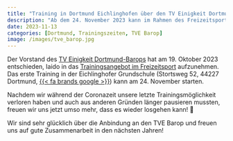---
title: "Training in Dortmund Eichlinghofen über den TV Einigkeit Dortmund-Barop"
description: "Ab dem 24. November 2023 kann im Rahmen des Freizeitsportangebots des TVE Barops endlich wieder trainiert werden!"
date: 2023-11-13
categories: [Dortmund, Trainingszeiten, TVE Barop]
image: /images/tve_barop.jpg
---

Der Vorstand des [TV Einigkeit Dortmund-Barops](https://www.tve-barop.de/) hat am 19.
Oktober 2023 entschieden, Iaido in das [Trainingsangebot im Freizeitsport](https://www.tve-barop.de/freizeitsport.html) aufzunehmen.
Das erste Training in der Eichlinghofer Grundschule (Stortsweg 52, 44227 Dortmund, [{{< fa brands google >}}](https://maps.app.goo.gl/N6KBVVVCBQbx5bF79 "Wegbeschreibung Google Maps")) kann am 24.
November starten.

Nachdem wir während der Coronazeit unsere letzte Trainingsmöglichkeit verloren haben und auch aus anderen Gründen länger pausieren mussten, freuen wir uns jetzt umso mehr, dass es wieder losgehen kann!
🤩

Wir sind sehr glücklich über die Anbindung an den TVE Barop und freuen uns auf gute Zusammenarbeit in den nächsten Jahren!
